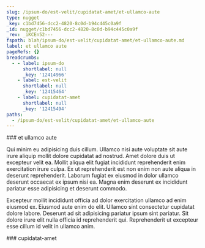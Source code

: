 ```yaml
---
slug: /ipsum-do/est-velit/cupidatat-amet/et-ullamco-aute
type: nugget
_key: c1bd7456-dcc2-4820-8c0d-b94c445c0a9f
_id: nugget/c1bd7456-dcc2-4820-8c0d-b94c445c0a9f
_rev: _iKCEn52---
fspath: blah/ipsum-do/est-velit/cupidatat-amet/et-ullamco-aute.md
label: et ullamco aute
pageRefs: {}
breadcrumbs:
  - - label: ipsum-do
      shortlabel: null
      _key: '12414966'
    - label: est-velit
      shortlabel: null
      _key: '12415464'
    - label: cupidatat-amet
      shortlabel: null
      _key: '12415494'
paths:
  - /ipsum-do/est-velit/cupidatat-amet/et-ullamco-aute
---
```


<NuggetArea>
<Nugget slug="/ipsum-do/est-velit/cupidatat-amet/et-ullamco-aute" type="nugget" _key="c1bd7456-dcc2-4820-8c0d-b94c445c0a9f" _id="nugget/c1bd7456-dcc2-4820-8c0d-b94c445c0a9f" _rev="_iKCEn52---" fspath="blah/ipsum-do/est-velit/cupidatat-amet/et-ullamco-aute.md" label="et ullamco aute" paths="/ipsum-do/est-velit/cupidatat-amet/et-ullamco-aute">
<NuggetBody>
### et ullamco aute

Qui minim eu adipisicing duis cillum. Ullamco nisi aute voluptate sit aute irure aliquip mollit dolore cupidatat ad nostrud. Amet dolore duis ut excepteur velit ea. Mollit aliqua elit fugiat incididunt reprehenderit enim exercitation irure culpa. Ex ut reprehenderit est non enim non aute aliqua in deserunt reprehenderit. Laborum fugiat ex eiusmod in dolor ullamco deserunt occaecat ex ipsum nisi ea. Magna enim deserunt ex incididunt pariatur esse adipisicing et deserunt commodo.

Excepteur mollit incididunt officia ad dolor exercitation ullamco ad enim eiusmod ex. Eiusmod aute enim do elit. Ullamco sint consectetur cupidatat dolore labore. Deserunt ad sit adipisicing pariatur ipsum sint pariatur. Sit dolore irure elit nulla officia id reprehenderit qui. Reprehenderit ut excepteur esse cillum id velit in ullamco anim.

</NuggetBody>
<Breadcrumbs>
<Crumbs>
<Crumb _key="12414966" label="ipsum-do" /><Crumb _key="12415464" label="est-velit" /><Crumb _key="12415494" label="cupidatat-amet" />
</Crumbs>
</Breadcrumbs>
</Nugget>

<NuggetsInbound>
</NuggetsInbound>
<NuggetsOutbound>
</NuggetsOutbound>
</NuggetArea>
<PassagesInbound>
<Passage direction="inbound" type="passage" _key="12415494" _id="passage/12415494" _rev="_iKCEn5y--_" label="cupidatat-amet" passage="cupidatat-amet" fspath="blah/ipsum-do/est-velit/cupidatat-amet" paths="/ipsum-do/est-velit/cupidatat-amet" slug="/ipsum-do/est-velit/cupidatat-amet">
<NuggetBody>
### cupidatat-amet

</NuggetBody>
<Breadcrumbs>
<Crumbs>
<Crumb _key="12414966" label="ipsum-do" /><Crumb _key="12415464" label="est-velit" />
</Crumbs>
</Breadcrumbs>
</Passage>

</PassagesInbound>
<PassagesOutbound>
</PassagesOutbound>